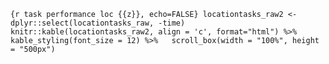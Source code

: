 <!-- Tab. 8: Task Peformance Data (Location Tasks) -->

```{r task performance loc {{z}}, echo=FALSE}
locationtasks_raw2 <- dplyr::select(locationtasks_raw, -time)
knitr::kable(locationtasks_raw2, align = 'c', format="html") %>%
  kable_styling(font_size = 12) %>%
  scroll_box(width = "100%", height = "500px")
```